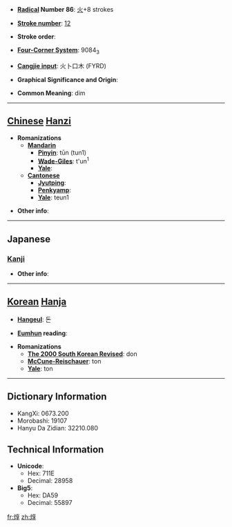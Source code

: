 * '''[[Wiktionary:Chinese radical index| Radical]] Number 86''': [[Wiktionary:Chinese radical index 火|火]]+8 strokes

* '''[[Wiktionary:Chinese total strokes index|Stroke number]]''': [[Wiktionary:Chinese total strokes index 12|12]]

* '''Stroke order''': 

* '''[[Wiktionary:Chinese four corner index|Four-Corner System]]''': 9084<sub>3</sub>

* '''[[Wiktionary:Chinese Cangjie index|Cangjie input]]''': 火卜口木 (FYRD)

* '''Graphical Significance and Origin''': 

* '''Common Meaning''': dim

----

== [[Chinese]] [[Hanzi]] ==

* '''Romanizations'''
** '''[[Mandarin]]'''
*** '''[[Pinyin]]''': tūn (tun1)
*** '''[[Wade-Giles]]''': t'un<sup>1</sup>
*** '''[[Yale]]''': 
** '''[[Cantonese]]'''
*** '''[[Jyutping]]''':
*** '''[[Penkyamp]]''': 
*** '''[[Yale]]''': teun1

* '''Other info''': 

----

==Japanese==
===[[Kanji]]===
{{kanji|on readings=[[とん]] (ton), [[どん]] (don), [[たい]] (tai), [[つい]] (tsui)|kun readings=[[あきらか]] (akiraka)}}

* '''Other info''':  

----

== [[Korean]] [[Hanja]] ==

* '''[[Hangeul]]''': 돈

* '''[[Eumhun]] reading''': 

* '''Romanizations'''
** '''[[The 2000 South Korean Revised Romanization|The 2000 South Korean Revised]]''': don
** '''[[McCune-Reischauer]]''': ton
** '''[[Yale]]''': ton

----

== Dictionary Information ==

* KangXi: 0673.200
* Morobashi: 19107
* Hanyu Da Zidian: 32210.080

== Technical Information ==

* '''Unicode''':
** Hex: 711E
** Decimal: 28958
* '''Big5''':
** Hex: DA59
** Decimal: 55897

[[fr:焞]]
[[zh:焞]]